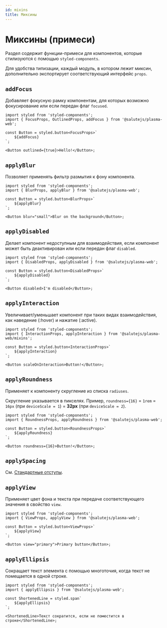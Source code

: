 ```yaml
---
id: mixins
title: Миксины
---
```


# Миксины (примеси)

Раздел содержит функции-примеси для компонентов, которые стилизуются с помощью `styled-components`.

Для удобства типизации, каждый модуль, в котором лежит миксин, дополнительно экспортирует соответствующий интерфейс `props`.

## `addFocus`

Добавляет фокусную рамку компонентам, для которых возможно фокусирование или если передан флаг `focused`.

```tsx
import styled from 'styled-components';
import { FocusProps, OutlinedProps, addFocus } from '@salutejs/plasma-web';

const Button = styled.button<FocusProps>`
    ${addFocus}
`;

<Button outlined={true}>Hello!</Button>;
```

## `applyBlur`

Позволяет применять фильтр размытия к фону компонента.

```tsx
import styled from 'styled-components';
import { BlurProps, applyBlur } from '@salutejs/plasma-web';

const Button = styled.button<BlurProps>`
    ${applyBlur}
`;

<Button blur="small">Blur on the background</Button>;
```

## `applyDisabled`

Делает компонент недоступным для взаимодействия, если компонент может быть деактивирован или если передан флаг `disabled`.

```tsx
import styled from 'styled-components';
import { DisabledProps, applyDisabled } from '@salutejs/plasma-web';

const Button = styled.button<DisabledProps>`
    ${applyDisabled}
`;

<Button disabled>I'm disabled</Button>;
```

## `applyInteraction`

Увеличивает/уменьшает компонент при таких видах взаимодействия, как наведение (:hover) и нажатие (:active).

```tsx
import styled from 'styled-components';
import { InteractionProps, applyInteraction } from '@salutejs/plasma-web/mixins';

const Button = styled.button<InteractionProps>`
    ${applyInteraction}
`;

<Button scaleOnInteraction>Button!</Button>;
```

## `applyRoundness`

Применяет к компоненту скругление из списка `radiuses`.

Скругление указывается в пикселях.
Пример, `roundness={16}` = `1rem` = `16px` (при `deviceScale = 1`) = **32px** (при `deviceScale = 2`).

```tsx
import styled from 'styled-components';
import { RoundnessProps, applyRoundness } from '@salutejs/plasma-web';

const Button = styled.button<RoundnessProps>`
    ${applyRoundness}
`;

<Button roundness={16}>Button!</Button>;
```

## `applySpacing`

См. [Стандартные отступы](../../design/spacing).

## `applyView`

Применяет цвет фона и текста при передаче соответствующего значения в свойство `view`.

```tsx
import styled from 'styled-components';
import { ViewProps, applyView } from '@salutejs/plasma-web';

const Button = styled.button<ViewProps>`
    ${applyView}
`;

<Button view="primary">Primary button</Button>;
```

## `applyEllipsis`

Сокращает текст элемента с помощью многоточия, когда текст не помещается в одной строке.

```tsx
import styled from 'styled-components';
import { applyEllipsis } from '@salutejs/plasma-web';

const ShortenedLine = styled.span`
    ${applyEllipsis}
`;

<ShortenedLine>Текст сократится, если не поместится в строке</ShortenedLine>;
```
